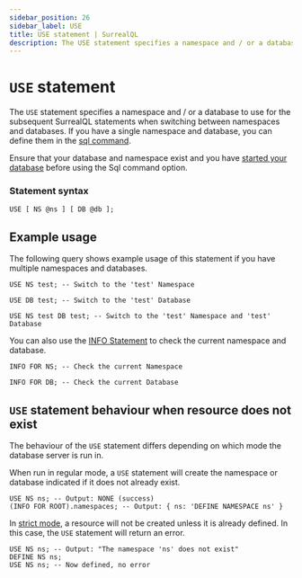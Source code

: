 ```yaml
---
sidebar_position: 26
sidebar_label: USE
title: USE statement | SurrealQL
description: The USE statement specifies a namespace and / or a database to use for the subsequent SurrealQL statements when switching between namespaces and databases.
---
```



# `USE` statement

The `USE` statement specifies a namespace and / or a database to use for the subsequent SurrealQL statements when switching between namespaces and databases. If you have a single namespace and database, you can define them in the [sql command](/docs/surrealdb/cli/sql#example-usage).

Ensure that your database and namespace exist and you have [started your database](/docs/surrealdb/cli/start) before using the Sql command option.

### Statement syntax

```syntax title="SurrealQL Syntax"
USE [ NS @ns ] [ DB @db ];
```

## Example usage

The following query shows example usage of this statement if you have multiple namespaces and databases.

```surql
USE NS test; -- Switch to the 'test' Namespace
```
```surql
USE DB test; -- Switch to the 'test' Database
```
```surql
USE NS test DB test; -- Switch to the 'test' Namespace and 'test' Database
```

You can also use the [INFO Statement](/docs/surrealql/statements/info) to check the current namespace and database.

```surql
INFO FOR NS; -- Check the current Namespace
```
```surql
INFO FOR DB; -- Check the current Database
```

## `USE` statement behaviour when resource does not exist

<Since v="v3.0.0-alpha.8" />

The behaviour of the `USE` statement differs depending on which mode the database server is run in.

When run in regular mode, a `USE` statement will create the namespace or database indicated if it does not already exist.

```surql
USE NS ns; -- Output: NONE (success)
(INFO FOR ROOT).namespaces; -- Output: { ns: 'DEFINE NAMESPACE ns' }
```

In [strict mode](/docs/surrealdb/cli/start#strict-mode), a resource will not be created unless it is already defined. In this case, the `USE` statement will return an error.

```surql
USE NS ns; -- Output: "The namespace 'ns' does not exist"
DEFINE NS ns;
USE NS ns; -- Now defined, no error
```